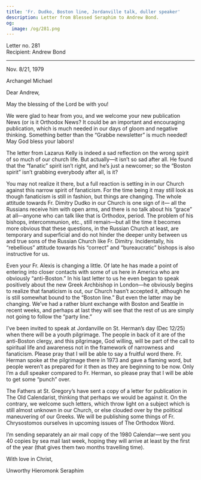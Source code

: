 ```yaml
---
title: 'Fr. Dudko, Boston line, Jordanville talk, duller speaker'
description: Letter from Blessed Seraphim to Andrew Bond.
og:
  image: /og/281.png
---
```


<div style={{textAlign:'right', fontFamily:'monospace'}}>Letter no. 281</div>
<div style={{textAlign:'left', fontFamily:'monospace'}}>Recipient: Andrew Bond</div>

---

Nov. 8/21, 1979

Archangel Michael

Dear Andrew,

May the blessing of the Lord be with you!

We were glad to hear from you, and we welcome your new publication News (or is it Orthodox News? It could be an important and encouraging publication, which is much needed in our days of gloom and negative thinking. Something better than the “Grabbe newsletter” is much needed! May God bless your labors!

The letter from Lazarus Kelly is indeed a sad reflection on the wrong spirit of so much of our church life. But actually—it isn’t so sad after all. He found that the “fanatic” spirit isn’t right, and he’s just a newcomer; so the “Boston spirit” isn’t grabbing everybody after all, is it?

You may not realize it there, but a full reaction is setting in in our Church against this narrow spirit of fanaticism. For the time being it may still look as though fanaticism is still in fashion, but things are changing. The whole attitude towards Fr. Dimitry Dudko in our Church is one sign of it— all the Russians receive him with open arms, and there is no talk about his “grace” at all—anyone who can talk like that is Orthodox, period. The problem of his bishops, intercommunion, etc., still remain—but all the time it becomes more obvious that these questions, in the Russian Church at least, are temporary and superficial and do not hinder the deeper unity between us and true sons of the Russian Church like Fr. Dimitry. Incidentally, his “rebellious” attitude towards his “correct” and “bureaucratic” bishops is also instructive for us.

Even your Fr. Alexis is changing a little. Of late he has made a point of entering into closer contacts with some of us here in America who are obviously “anti-Boston.” In his last letter to us he even began to speak positively about the new Greek Archbishop in London—he obviously begins to realize that fanaticism is out, our Church hasn’t accepted it, although he is still somewhat bound to the “Boston line.” But even the latter may be changing. We’ve had a rather blunt exchange with Boston and Seattle in recent weeks, and perhaps at last they will see that the rest of us are simply not going to follow the “party line.”

I’ve been invited to speak at Jordanville on St. Herman’s day (Dec 12/25) when there will be a youth pilgrimage. The people in back of it are of the anti-Boston clergy, and this pilgrimage, God willing, will be part of the call to spiritual life and awareness not in the framework of narrowness and fanaticism. Please pray that I will be able to say a fruitful word there. Fr. Herman spoke at the pilgrimage there in 1973 and gave a flaming word, but people weren’t as prepared for it then as they are beginning to be now. Only I’m a dull speaker compared to Fr. Herman, so please pray that I will be able to get some “punch” over.

The Fathers at St. Gregory’s have sent a copy of a letter for publication in The Old Calendarist, thinking that perhaps we would be against it. On the contrary, we welcome such letters, which throw light on a subject which is still almost unknown in our Church, or else clouded over by the political maneuvering of our Greeks. We will be publishing some things of Fr. Chrysostomos ourselves in upcoming issues of The Orthodox Word.

I’m sending separately an air mail copy of the 1980 Calendar—we sent you 40 copies by sea mail last week, hoping they will arrive at least by the first of the year (that gives them two months travelling time).

With love in Christ,

Unworthy Hieromonk Seraphim